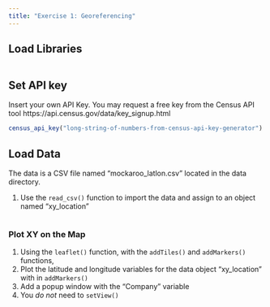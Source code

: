 ```yaml
---
title: "Exercise 1: Georeferencing"
---
```


## Load Libraries
```r

```

## Set API key

Insert your own API Key.  You may request a free key from the Census API tool https://api.census.gov/data/key_signup.html

```r
census_api_key("long-string-of-numbers-from-census-api-key-generator")
```


## Load Data

The data is a CSV file named "mockaroo_latlon.csv" located in the data directory.  

1. Use the `read_csv()` function to import the data and assign to an object named "xy_location"

```r

```

### Plot XY on the Map

1. Using the `leaflet()` function, with the `addTiles()` and `addMarkers()` functions, 
2. Plot the latitude and longitude variables for the data object "xy_location" with in `addMarkers()`
3. Add a popup window with the "Company" variable
4. You *do not* need to `setView()`

```r

```


